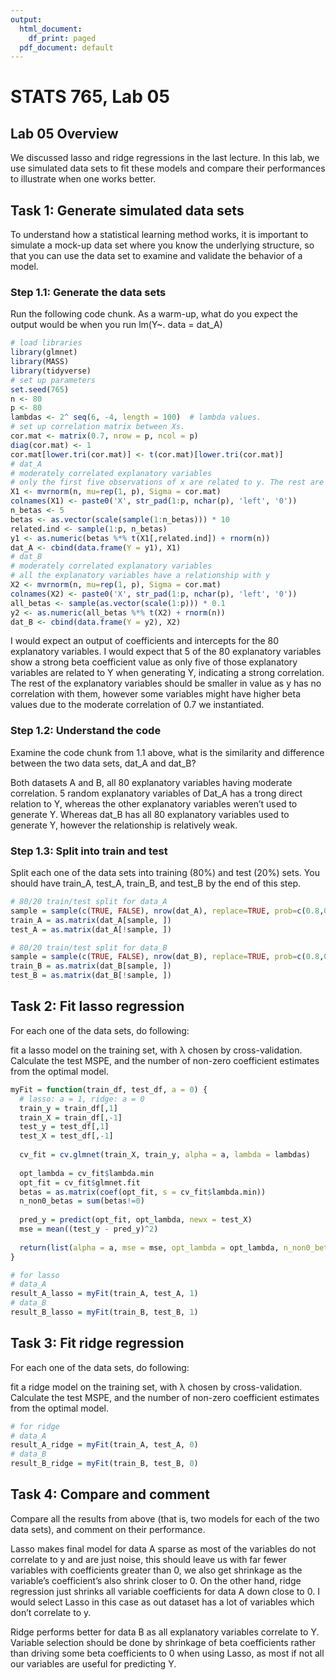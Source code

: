 ```yaml
---
output:
  html_document:
    df_print: paged
  pdf_document: default
---
```


# STATS 765, Lab 05
## Lab 05 Overview

We discussed lasso and ridge regressions in the last lecture. In this lab, we use simulated data sets to fit these models and compare their performances to illustrate when one works better.

## Task 1: Generate simulated data sets

To understand how a statistical learning method works, it is important to simulate a mock-up data set where you know the underlying structure, so that you can use the data set to examine and validate the behavior of a model.

### Step 1.1: Generate the data sets

Run the following code chunk. As a warm-up, what do you expect the output would be when you run lm(Y~. data = dat_A)

```r
# load libraries
library(glmnet)
library(MASS)
library(tidyverse)
# set up parameters
set.seed(765) 
n <- 80  
p <- 80  
lambdas <- 2^ seq(6, -4, length = 100)  # lambda values.
# set up correlation matrix between Xs.
cor.mat <- matrix(0.7, nrow = p, ncol = p)
diag(cor.mat) <- 1
cor.mat[lower.tri(cor.mat)] <- t(cor.mat)[lower.tri(cor.mat)]
# dat_A
# moderately correlated explanatory variables
# only the first five observations of x are related to y. The rest are noise
X1 <- mvrnorm(n, mu=rep(1, p), Sigma = cor.mat)
colnames(X1) <- paste0('X', str_pad(1:p, nchar(p), 'left', '0'))
n_betas <- 5
betas <- as.vector(scale(sample(1:n_betas))) * 10
related.ind <- sample(1:p, n_betas)
y1 <- as.numeric(betas %*% t(X1[,related.ind]) + rnorm(n))
dat_A <- cbind(data.frame(Y = y1), X1)
# dat_B
# moderately correlated explanatory variables
# all the explanatory variables have a relationship with y
X2 <- mvrnorm(n, mu=rep(1, p), Sigma = cor.mat)
colnames(X2) <- paste0('X', str_pad(1:p, nchar(p), 'left', '0'))
all_betas <- sample(as.vector(scale(1:p))) * 0.1
y2 <- as.numeric(all_betas %*% t(X2) + rnorm(n))
dat_B <- cbind(data.frame(Y = y2), X2)
```

I would expect an output of coefficients and intercepts for the 80 explanatory variables. I would expect that 5 of the 80 explanatory variables show a strong beta coefficient value as only five of those explanatory variables are related to Y when generating Y, indicating a strong correlation. The rest of the explanatory variables should be smaller in value as y has no correlation with them, however some variables might have higher beta values due to the moderate correlation of 0.7 we instantiated.

### Step 1.2: Understand the code
Examine the code chunk from 1.1 above, what is the similarity and difference between the two data sets, dat_A and dat_B?

Both datasets A and B, all 80 explanatory variables having moderate correlation. 5 random explanatory variables of Dat_A has a trong direct relation to Y, whereas the other explanatory variables weren't used to generate Y. Whereas dat_B has all 80 explanatory variables used to generate Y, however the relationship is relatively weak.

### Step 1.3: Split into train and test
Split each one of the data sets into training (80%) and test (20%) sets. You should have train_A, test_A, train_B, and test_B by the end of this step.

```r
# 80/20 train/test split for data_A
sample = sample(c(TRUE, FALSE), nrow(dat_A), replace=TRUE, prob=c(0.8,0.2))
train_A = as.matrix(dat_A[sample, ])
test_A = as.matrix(dat_A[!sample, ])

# 80/20 train/test split for data_B
sample = sample(c(TRUE, FALSE), nrow(dat_B), replace=TRUE, prob=c(0.8,0.2))
train_B = as.matrix(dat_B[sample, ])
test_B = as.matrix(dat_B[!sample, ])
```

## Task 2: Fit lasso regression
For each one of the data sets, do following:

fit a lasso model on the training set, with λ chosen by cross-validation.
Calculate the test MSPE, and the number of non-zero coefficient estimates from the optimal model.

```r
myFit = function(train_df, test_df, a = 0) { 
  # lasso: a = 1, ridge: a = 0
  train_y = train_df[,1]
  train_X = train_df[,-1]
  test_y = test_df[,1]
  test_X = test_df[,-1]
  
  cv_fit = cv.glmnet(train_X, train_y, alpha = a, lambda = lambdas)
  
  opt_lambda = cv_fit$lambda.min
  opt_fit = cv_fit$glmnet.fit
  betas = as.matrix(coef(opt_fit, s = cv_fit$lambda.min))
  n_non0_betas = sum(betas!=0)
  
  pred_y = predict(opt_fit, opt_lambda, newx = test_X)
  mse = mean((test_y - pred_y)^2)
  
  return(list(alpha = a, mse = mse, opt_lambda = opt_lambda, n_non0_betas = n_non0_betas))
}
```

```r
# for lasso
# data_A
result_A_lasso = myFit(train_A, test_A, 1)
# data_B
result_B_lasso = myFit(train_B, test_B, 1)
```

## Task 3: Fit ridge regression
For each one of the data sets, do following:

fit a ridge model on the training set, with λ chosen by cross-validation.
Calculate the test MSPE, and the number of non-zero coefficient estimates from the optimal model.

```r
# for ridge
# data_A
result_A_ridge = myFit(train_A, test_A, 0)
# data_B
result_B_ridge = myFit(train_B, test_B, 0)
```

## Task 4: Compare and comment
Compare all the results from above (that is, two models for each of the two data sets), and comment on their performance.

Lasso makes final model for data A sparse as most of the variables do not correlate to y and are just noise, this should leave us with far fewer variables with coefficients greater than 0, we also get shrinkage as the variable's coefficient's also shrink closer to 0. On the other hand, ridge regression just shrinks all variable coefficients for data A down close to 0. I would select Lasso in this case as out dataset has a lot of variables which don't correlate to y.

Ridge performs better for data B as all explanatory variables correlate to Y. Variable selection should be done by shrinkage of beta coefficients rather than driving some beta coefficients to 0 when using Lasso, as most if not all our variables are useful for predicting Y.



